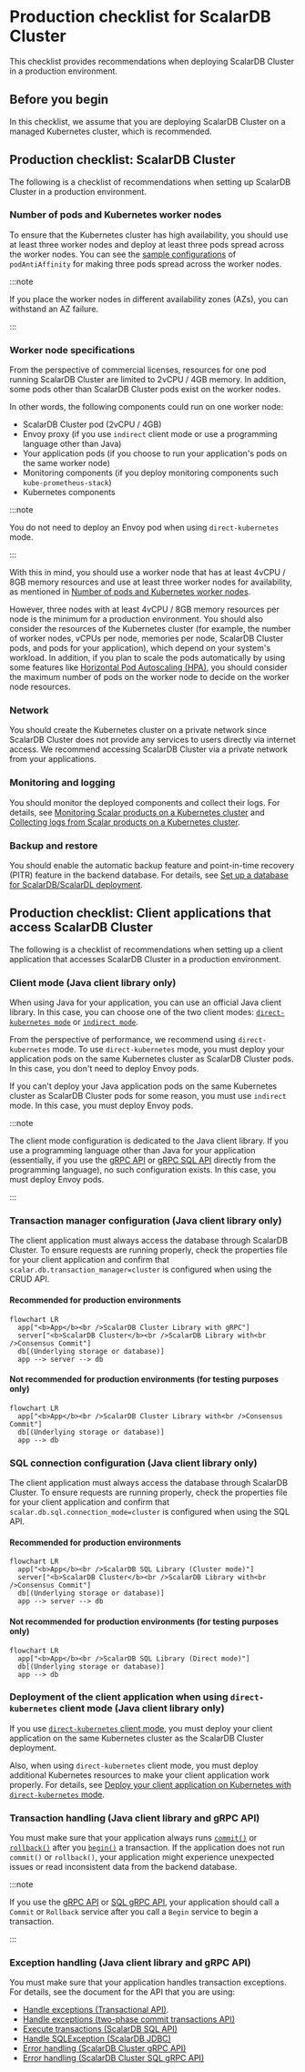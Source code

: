 # Production checklist for ScalarDB Cluster

This checklist provides recommendations when deploying ScalarDB Cluster in a production environment.

## Before you begin

In this checklist, we assume that you are deploying ScalarDB Cluster on a managed Kubernetes cluster, which is recommended.

## Production checklist: ScalarDB Cluster

The following is a checklist of recommendations when setting up ScalarDB Cluster in a production environment.

### Number of pods and Kubernetes worker nodes

To ensure that the Kubernetes cluster has high availability, you should use at least three worker nodes and deploy at least three pods spread across the worker nodes. You can see the [sample configurations](https://github.com/scalar-labs/scalar-kubernetes/blob/master/conf/scalardb-cluster-custom-values-indirect-mode.yaml) of `podAntiAffinity` for making three pods spread across the worker nodes.

:::note

If you place the worker nodes in different availability zones (AZs), you can withstand an AZ failure.

:::

### Worker node specifications

From the perspective of commercial licenses, resources for one pod running ScalarDB Cluster are limited to 2vCPU / 4GB memory. In addition, some pods other than ScalarDB Cluster pods exist on the worker nodes.

In other words, the following components could run on one worker node:

* ScalarDB Cluster pod (2vCPU / 4GB)
* Envoy proxy (if you use `indirect` client mode or use a programming language other than Java)
* Your application pods (if you choose to run your application's pods on the same worker node)
* Monitoring components (if you deploy monitoring components such `kube-prometheus-stack`)
* Kubernetes components

:::note

You do not need to deploy an Envoy pod when using `direct-kubernetes` mode.

:::

With this in mind, you should use a worker node that has at least 4vCPU / 8GB memory resources and use at least three worker nodes for availability, as mentioned in [Number of pods and Kubernetes worker nodes](ProductionChecklistForScalarDBCluster.mdx#number-of-pods-and-kubernetes-worker-nodes).

However, three nodes with at least 4vCPU / 8GB memory resources per node is the minimum for a production environment. You should also consider the resources of the Kubernetes cluster (for example, the number of worker nodes, vCPUs per node, memories per node, ScalarDB Cluster pods, and pods for your application), which depend on your system's workload. In addition, if you plan to scale the pods automatically by using some features like [Horizontal Pod Autoscaling (HPA)](https://kubernetes.io/docs/tasks/run-application/horizontal-pod-autoscale/), you should consider the maximum number of pods on the worker node to decide on the worker node resources.

### Network

You should create the Kubernetes cluster on a private network since ScalarDB Cluster does not provide any services to users directly via internet access. We recommend accessing ScalarDB Cluster via a private network from your applications.

### Monitoring and logging

You should monitor the deployed components and collect their logs. For details, see [Monitoring Scalar products on a Kubernetes cluster](K8sMonitorGuide.mdx) and [Collecting logs from Scalar products on a Kubernetes cluster](K8sLogCollectionGuide.mdx).

### Backup and restore

You should enable the automatic backup feature and point-in-time recovery (PITR) feature in the backend database. For details, see [Set up a database for ScalarDB/ScalarDL deployment](SetupDatabase.mdx).

## Production checklist: Client applications that access ScalarDB Cluster

The following is a checklist of recommendations when setting up a client application that accesses ScalarDB Cluster in a production environment.

### Client mode (Java client library only)

When using Java for your application, you can use an official Java client library. In this case, you can choose one of the two client modes: [`direct-kubernetes mode`](https://scalardb.scalar-labs.com/docs/latest/scalardb-cluster/developer-guide-for-scalardb-cluster-with-java-api#direct-kubernetes-client-mode) or [`indirect mode`](https://scalardb.scalar-labs.com/docs/latest/scalardb-cluster/developer-guide-for-scalardb-cluster-with-java-api#indirect-client-mode).

From the perspective of performance, we recommend using `direct-kubernetes` mode. To use `direct-kubernetes` mode, you must deploy your application pods on the same Kubernetes cluster as ScalarDB Cluster pods. In this case, you don't need to deploy Envoy pods.

If you can't deploy your Java application pods on the same Kubernetes cluster as ScalarDB Cluster pods for some reason, you must use `indirect` mode. In this case, you must deploy Envoy pods.

:::note

The client mode configuration is dedicated to the Java client library. If you use a programming language other than Java for your application (essentially, if you use the [gRPC API](https://scalardb.scalar-labs.com/docs/latest/scalardb-cluster/scalardb-cluster-grpc-api-guide) or [gRPC SQL API](https://scalardb.scalar-labs.com/docs/latest/scalardb-cluster/scalardb-cluster-sql-grpc-api-guide) directly from the programming language), no such configuration exists. In this case, you must deploy Envoy pods.

:::

### Transaction manager configuration (Java client library only)

The client application must always access the database through ScalarDB Cluster. To ensure requests are running properly, check the properties file for your client application and confirm that `scalar.db.transaction_manager=cluster` is configured when using the CRUD API.

#### Recommended for production environments

```mermaid
flowchart LR
  app["<b>App</b><br />ScalarDB Cluster Library with gRPC"]
  server["<b>ScalarDB Cluster</b><br />ScalarDB Library with<br />Consensus Commit"]
  db[(Underlying storage or database)]
  app --> server --> db
```

#### Not recommended for production environments (for testing purposes only)

```mermaid
flowchart LR
  app["<b>App</b><br />ScalarDB Cluster Library with<br />Consensus Commit"]
  db[(Underlying storage or database)]
  app --> db
```

### SQL connection configuration (Java client library only)

The client application must always access the database through ScalarDB Cluster. To ensure requests are running properly, check the properties file for your client application and confirm that `scalar.db.sql.connection_mode=cluster` is configured when using the SQL API.

#### Recommended for production environments

```mermaid
flowchart LR
  app["<b>App</b><br />ScalarDB SQL Library (Cluster mode)"]
  server["<b>ScalarDB Cluster</b><br />ScalarDB Library with<br />Consensus Commit"]
  db[(Underlying storage or database)]
  app --> server --> db
```

#### Not recommended for production environments (for testing purposes only)

```mermaid
flowchart LR
  app["<b>App</b><br />ScalarDB SQL Library (Direct mode)"]
  db[(Underlying storage or database)]
  app --> db
```

### Deployment of the client application when using `direct-kubernetes` client mode (Java client library only)

If you use [`direct-kubernetes` client mode](https://scalardb.scalar-labs.com/docs/latest/scalardb-cluster/developer-guide-for-scalardb-cluster-with-java-api#direct-kubernetes-client-mode), you must deploy your client application on the same Kubernetes cluster as the ScalarDB Cluster deployment.

Also, when using `direct-kubernetes` client mode, you must deploy additional Kubernetes resources to make your client application work properly. For details, see [Deploy your client application on Kubernetes with `direct-kubernetes` mode](../helm-charts/how-to-deploy-scalardb-cluster.mdx#deploy-your-client-application-on-kubernetes-with-direct-kubernetes-mode).

### Transaction handling (Java client library and gRPC API)

You must make sure that your application always runs [`commit()`](https://scalardb.scalar-labs.com/docs/latest/api-guide#commit-a-transaction) or [`rollback()`](https://scalardb.scalar-labs.com/docs/latest/api-guide#roll-back-or-abort-a-transaction) after you [`begin()`](https://scalardb.scalar-labs.com/docs/latest/api-guide#begin-or-start-a-transaction) a transaction. If the application does not run `commit()` or `rollback()`, your application might experience unexpected issues or read inconsistent data from the backend database.

:::note

If you use the [gRPC API](https://scalardb.scalar-labs.com/docs/latest/scalardb-cluster/scalardb-cluster-grpc-api-guide) or [SQL gRPC API](https://scalardb.scalar-labs.com/docs/latest/scalardb-cluster/scalardb-cluster-sql-grpc-api-guide), your application should call a `Commit` or `Rollback` service after you call a `Begin` service to begin a transaction.

:::

### Exception handling (Java client library and gRPC API)

You must make sure that your application handles transaction exceptions. For details, see the document for the API that you are using:

* [Handle exceptions (Transactional API)](https://scalardb.scalar-labs.com/docs/latest/api-guide#handle-exceptions).
* [Handle exceptions (two-phase commit transactions API)](https://scalardb.scalar-labs.com/docs/latest/two-phase-commit-transactions#handle-exceptions)
* [Execute transactions (ScalarDB SQL API)](https://scalardb.scalar-labs.com/docs/latest/scalardb-sql/sql-api-guide#execute-transactions)
* [Handle SQLException (ScalarDB JDBC)](https://scalardb.scalar-labs.com/docs/latest/scalardb-sql/jdbc-guide#handle-sqlexception)
* [Error handling (ScalarDB Cluster gRPC API)](https://scalardb.scalar-labs.com/docs/latest/scalardb-cluster/scalardb-cluster-grpc-api-guide#error-handling-1)
* [Error handling (ScalarDB Cluster SQL gRPC API)](https://scalardb.scalar-labs.com/docs/latest/scalardb-cluster/scalardb-cluster-sql-grpc-api-guide#error-handling-1)
